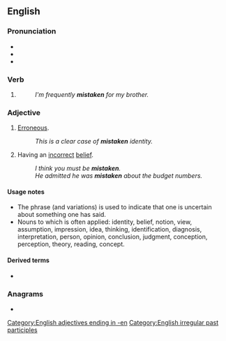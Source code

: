 ==English==

===Pronunciation===
* {{IPA|en|/mɪsˈteɪkən/}}
* {{audio|en|en-us-mistaken.ogg|Audio (US)}}
* {{rhymes|en|eɪkən}}

===Verb===
{{head|en|verb form}}

# {{past participle of|en|mistake|nocat=1}}
#: ''I'm frequently '''mistaken''' for my brother.''

===Adjective===
{{en-adj}}

# [[erroneous|Erroneous]].
#: ''This is a clear case of '''mistaken''' identity.''
# {{lb|en|with a copula verb|often|with ''about''}} Having an [[incorrect]] [[belief]].
#: ''I think you must be '''mistaken'''.''
#: ''He admitted he was '''mistaken''' about the budget numbers.''

====Usage notes====
* The phrase {{m|en||if I'm not mistaken}} (and variations) is used to indicate that one is uncertain about something one has said.
* Nouns to which {{m|en||mistaken}} is often applied: identity, belief, notion, view, assumption, impression, idea, thinking, identification, diagnosis, interpretation, person, opinion, conclusion, judgment, conception, perception, theory, reading, concept.

====Derived terms====
* {{l|en|mistaken identity}}

===Anagrams===
* {{anagrams|en|a=aeikmnst|mankiest}}

[[Category:English adjectives ending in -en]]
[[Category:English irregular past participles]]
